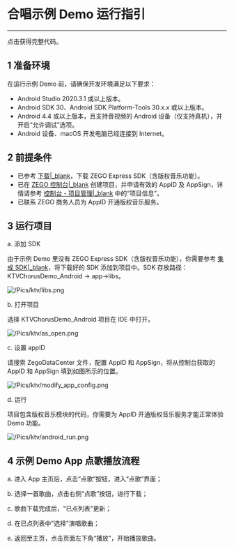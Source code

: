 # 合唱示例 Demo 运行指引

- - -

<Card title="示例源码" href="https://storage.zego.im/downloads/KTV_demo/KTVChorusDemo_Android.zip" target="_blank">点击获得完整代码。</Card>



## 1 准备环境

在运行示例 Demo 前，请确保开发环境满足以下要求：

- Android Studio 2020.3.1 或以上版本。
- Android SDK 30、Android SDK Platform-Tools 30.x.x 或以上版本。
- Android 4.4 或以上版本，且支持音视频的 Android 设备（仅支持真机），并开启“允许调试”选项。
- Android 设备、macOS 开发电脑已经连接到 Internet。

## 2 前提条件

- 已参考 [下载\|_blank](!online_ktv_download)，下载 ZEGO Express SDK（含版权音乐功能）。
- 已在 [ZEGO 控制台\|_blank](https://console.zego.im) 创建项目，并申请有效的 AppID 及 AppSign，详情请参考 [控制台 - 项目管理\|_blank](#12107) 中的“项目信息”。
- 已联系 ZEGO 商务人员为 AppID 开通版权音乐服务。

## 3 运行项目

a. 添加 SDK

   由于示例 Demo 里没有 ZEGO Express SDK（含版权音乐功能），你需要参考 [集成 SDK\|_blank](!ExpressVideoSDK-Integration/SDK_Integration)，将下载好的 SDK 添加到项目中。SDK 存放路径：KTVChorusDemo_Android -> app->libs。

![/Pics/ktv/libs.png](http://doc.oa.zego.im/Pics/ktv/libs.png)

b.  打开项目

选择 KTVChorusDemo_Android 项目在 IDE 中打开。

![/Pics/ktv/as_open.png](http://doc.oa.zego.im/Pics/ktv/as_open.png)

c. 设置 appID

请搜索 ZegoDataCenter 文件，配置 AppID 和 AppSign，将从控制台获取的 AppID 和 AppSign 填到如图所示的位置。

![/Pics/ktv/modify_app_config.png](http://doc.oa.zego.im/Pics/ktv/modify_app_config.png)

d. 运行

<Note title="Note">
项目包含版权音乐模块的代码，你需要为 AppID 开通版权音乐服务才能正常体验 Demo 功能。
</Note>

![/Pics/ktv/android_run.png](http://doc.oa.zego.im/Pics/ktv/android_run.png)

## 4 示例 Demo App 点歌播放流程

a. 进入 App 主页后，点击“点歌”按钮，进入“点歌”界面；

b. 选择一首歌曲，点击右侧“点歌”按钮，进行下载；

c. 歌曲下载完成后，"已点列表"更新；

d. 在已点列表中"选择"演唱歌曲；

e. 返回至主页，点击页面左下角“播放”，开始播放歌曲。
